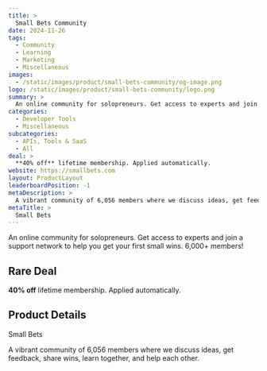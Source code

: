 ```yaml
---
title: >
  Small Bets Community
date: 2024-11-26
tags:
  - Community
  - Learning
  - Marketing
  - Miscellaneous
images:
  - /static/images/product/small-bets-community/og-image.png
logo: /static/images/product/small-bets-community/logo.png
summary: >
  An online community for solopreneurs. Get access to experts and join a support network to help you get your first small wins. 6,000+ members!
categories:
  - Developer Tools
  - Miscellaneous
subcategories:
  - APIs, Tools & SaaS
  - All
deal: >
  **40% off** lifetime membership. Applied automatically.
website: https://smallbets.com
layout: ProductLayout
leaderboardPosition: -1
metaDescription: >
  A vibrant community of 6,056 members where we discuss ideas, get feedback, share wins, learn together, and help each other.
metaTitle: >
  Small Bets
---
```

An online community for solopreneurs. Get access to experts and join a support network to help you get your first small wins. 6,000+ members!

## Rare Deal

**40% off** lifetime membership. Applied automatically.

## Product Details

Small Bets

A vibrant community of 6,056 members where we discuss ideas, get feedback, share wins, learn together, and help each other.
